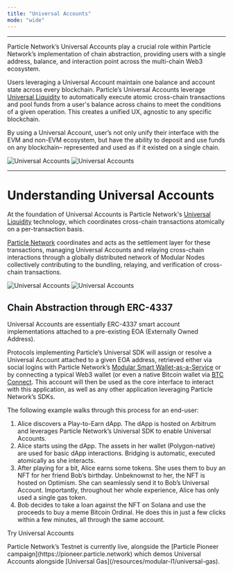 ```yaml
---
title: "Universal Accounts"
mode: "wide"
---
```


___

Particle Network’s Universal Accounts play a crucial role within Particle Network’s implementation of chain abstraction, providing users with a single address, balance, and interaction point across the multi-chain Web3 ecosystem.

Users leveraging a Universal Account maintain one balance and account state across every blockchain. Particle’s Universal Accounts leverage [Universal Liquidity](/resources/modular-l1/universal-liquidity) to automatically execute atomic cross-chain transactions and pool funds from a user's balance across chains to meet the conditions of a given operation. This creates a unified UX, agnostic to any specific blockchain.

By using a Universal Account, user’s not only unify their interface with the EVM and non-EVM ecosystem, but have the ability to deposit and use funds on any blockchain– represented and used as if it existed on a single chain.

<Frame caption="User flow of Particle Network's Universal Accounts.">
<img
  className="block dark:hidden"
  src="/resources/modular-l1/images/universal-accounts.jpg"
  alt="Universal Accounts"
/>
<img
  className="hidden dark:block"
  src="/resources/modular-l1/images/universal-accounts.jpg"
  alt="Universal Accounts"
/>
</Frame>

***

# Understanding Universal Accounts

At the foundation of Universal Accounts is Particle Network's [Universal Liquidity](/resources/modular-l1/universal-liquidity) technology, which coordinates cross-chain transactions atomically on a per-transaction basis.

[Particle Network](/resources/modular-l1/introduction) coordinates and acts as the settlement layer for these transactions, managing Universal Accounts and relaying cross-chain interactions through a globally distributed network of Modular Nodes collectively contributing to the bundling, relaying, and verification of cross-chain transactions.

<Frame caption="Composition of Universal Accounts.">
<img
  className="block dark:hidden"
  src="/resources/modular-l1/images/composition.png"
  alt="Universal Accounts"
/>
<img
  className="hidden dark:block"
  src="/resources/modular-l1/images/composition.png"
  alt="Universal Accounts"
/>
</Frame>

## Chain Abstraction through ERC-4337

Universal Accounts are essentially ERC-4337 smart account implementations attached to a pre-existing EOA (Externally Owned Address).

Protocols implementing Particle’s Universal SDK will assign or resolve a Universal Account attached to a given EOA address, retrieved either via social logins with Particle Network’s [Modular Smart Wallet-as-a-Service](/resources/wallet-abstraction/waas/overview) or by connecting a typical Web3 wallet (or even a native Bitcoin wallet via [BTC Connect](/resources/wallet-abstraction/btc-connect). This account will then be used as the core interface to interact with this application, as well as any other application leveraging Particle Network’s SDKs.

The following example walks through this process for an end-user:

1. Alice discovers a Play-to-Earn dApp. The dApp is hosted on Arbitrum and leverages Particle Network’s Universal SDK to enable Universal Accounts.
2. Alice starts using the dApp. The assets in her wallet (Polygon-native) are used for basic dApp interactions. Bridging is automatic, executed atomically as she interacts.
3. After playing for a bit, Alice earns some tokens. She uses them to buy an NFT for her friend Bob’s birthday. Unbeknownst to her, the NFT is hosted on Optimism. She can seamlessly send it to Bob’s Universal Account. Importantly, throughout her whole experience, Alice has only used a single gas token.
4. Bob decides to take a loan against the NFT on Solana and use the proceeds to buy a meme Bitcoin Ordinal. He does this in just a few clicks within a few minutes, all through the same account.

<Tip>
Try Universal Accounts
<p>Particle Network’s Testnet is currently live, alongside the [Particle Pioneer campaign](https://pioneer.particle.network) which demos Universal Accounts alongside [Universal Gas](/resources/modular-l1/universal-gas).</p>
</Tip>
